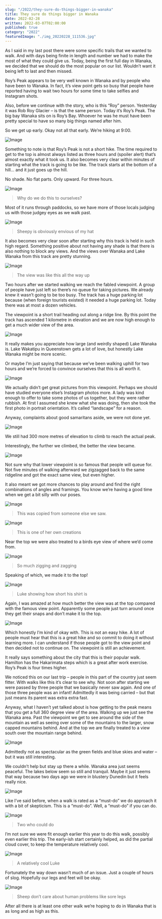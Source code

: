 ```yaml
---
slug: "/2022/they-sure-do-things-bigger-in-wanaka"
title: They sure do things bigger in Wanaka
date: 2022-02-28
written: 2022-03-07T02:00:00
published: true
category: "2022"
featuredImage: "./img_20220228_111536.jpg"
---
```


As I said in my last post there were some specific trails that we wanted to walk. And with days being finite in length and number we had to make the most of what they could give us. Today, being the first full day in Wanaka, we decided that we should do the most popular on our list. Wouldn’t want it being left to last and then missed.

Roy’s Peak appears to be very well known in Wanaka and by people who have been to Wanaka. In fact, it’s view point gets so busy that people have reported having to wait two hours for some time to take selfies and Instagram shots.

Also, before we continue with the story, who is this “Roy” person. Yesterday it was Rob Roy Glacier – is that the same person. Today it’s Roy’s Peak. The big bay Wanaka sits on is Roy’s Bay. Whoever he was he must have been pretty special to have so many big things named after him.

So we get up early. Okay not all that early. We’re hiking at 9:00.

![Image](img_20220228_091348.jpg)

Something to note is that Roy’s Peak is not a short hike. The time required to get to the top is almost always listed as three hours and (spoiler alert) that’s almost exactly what it took us. It also becomes very clear within minutes of starting what the track is going to be like. The track starts at the bottom of a hill… and it just goes up the hill.

No shade. No flat parts. Only upward. For three hours.

![Image](img_20220228_091640.jpg)

> Why do we do this to ourselves?

Most of it runs through paddocks, so we have more of those locals judging us with those judgey eyes as we walk past.

![Image](img_20220228_093719.jpg)

> Sheepy is obviously envious of my hat

It also becomes very clear soon after starting why this track is held in such high regard. Something positive about not having any shade is that there is also nothing to block any views. And the views over Wanaka and Lake Wanaka from this track are pretty stunning.

![Image](img_20220228_104622.jpg)

> The view was like this all the way up

Two hours after we started walking we reach the fabled viewpoint. A group of people have just left so there’s no queue for taking pictures. We already knew it wasn’t going to be too busy. The track has a huge parking lot because (when foreign tourists existed) it needed a huge parking lot. Today there was at most a dozen vehicles.

The viewpoint is a short trail heading out along a ridge line. By this point the track has ascended 1 kilometre in elevation and we are now high enough to get a much wider view of the area.

![Image](img_20220228_111536.jpg)

It really makes you appreciate how large (and weirdly shaped) Lake Wanaka is. Lake Wakatipu in Queenstown gets a lot of love, but honestly Lake Wanaka might be more scenic.

Or maybe I’m just saying that because we’ve been walking uphill for two hours and we’re forced to convince ourselves that this is all worth it.

![Image](img_20220228_111640.jpg)

We actually didn’t get great pictures from this viewpoint. Perhaps we should have studied everyone else’s Instagram photos more. A lady was kind enough to offer to take some photos of us together, but they were rather rubbish. At first I assumed she knew what she was doing, then she took the first photo in portrait orientation. It’s called “landscape” for a reason.

Anyway, complaints about good samaritans aside, we were not done yet.

![Image](img_20220228_112549.jpg)

We still had 300 more metres of elevation to climb to reach the actual peak.

Interestingly, the further we climbed, the better the view became.

![Image](img_20220228_113607.jpg)

Not sure why that lower viewpoint is so famous that people will queue for. Not five minutes of walking afterward we zigzagged back to the same ridgeline and got the exact same view, but even higher.

It also meant we got more chances to play around and find the right combinations of angles and framings. You know we’re having a good time when we get a bit silly with our poses.

![Image](img_20220228_113645.jpg)

> This was copied from someone else we saw.

![Image](img_20220228_113747.jpg)

> This is one of her own creations

Near the top we were also treated to a birds eye view of where we’d come from.

![Image](img_20220228_120531.jpg)

> So much zigging and zagging

Speaking of which, we made it to the top!

![Image](img_20220228_121840.jpg)

> Luke showing how short his shirt is

Again, I was amazed at how much better the view was at the top compared with the famous view point. Apparently some people just turn around once they get their snaps and don’t make it to the top.

![Image](img_20220228_122054.jpg)

Which honestly I’m kind of okay with. This is not an easy hike. A lot of people must hear that this is a great hike and so commit to doing it without learning more. I can understand if those people got to the view point and then decided not to continue on. The viewpoint is still an achievement.

It really says something about the city that this is their popular walk. Hamilton has the Hakarimata steps which is a great after work exercise. Roy’s Peak is four times higher.

We noticed this on our last trip – people in this part of the country just seem fitter. With walks like this it’s clear to see why. Not soon after starting we were passed by three people that we basically never saw again. And one of those three people was an infant! Admittedly it was being carried – but that just means its parent was extra extra fast.

Anyway, what I haven’t yet talked about is how getting to the peak means that you get a full 360 degree view of the area. Walking up we just see the Wanaka area. Past the viewpoint we get to see around the side of the mountain as well as seeing over some of the mountains to the larger, snow capped mountains behind. And at the top we are finally treated to a view south over the mountain range behind.

![Image](img_20220228_122651.jpg)

Admittedly not as spectacular as the green fields and blue skies and water – but it was still interesting.

We couldn’t help but stay up there a while. Wanaka area just seems peaceful. The lakes below seem so still and tranquil. Maybe it just seems that way because two days ago we were in blustery Dunedin but it feels really nice.

![Image](img_20220228_123132.jpg)

Like I’ve said before, when a walk is rated as a “must-do” we do approach it with a bit of skepticism. This is a “must-do”. Well, a “must-do” if you can do.

![Image](img_20220228_123624.jpg)

> Two who could do

I’m not sure we were fit enough earlier this year to do this walk, possibly even earlier this trip. The early-ish start certainly helped, as did the partial cloud cover, to keep the temperature relatively cool.

![Image](img_20220228_124245.jpg)

> A relatively cool Luke

Fortunately the way down wasn’t much of an issue. Just a couple of hours of slog. Hopefully our legs and feet will be okay.

![Image](img_20220228_132659.jpg)

> Sheep don’t care about human problems like sore legs

After all there is at least one other walk we’re hoping to do in Wanaka that is as long and as high as this.